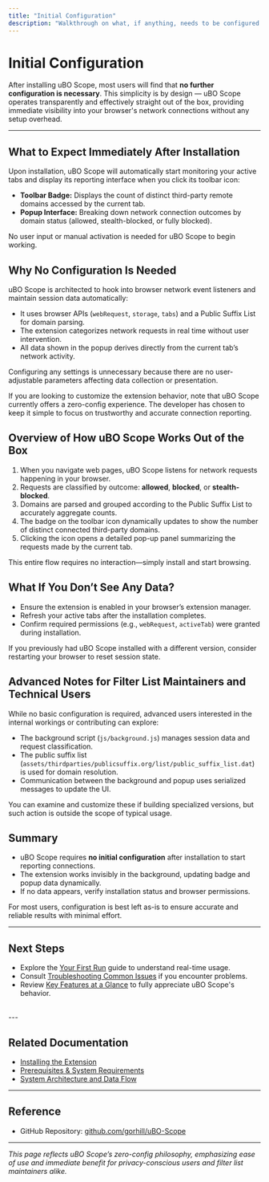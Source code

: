 ```yaml
---
title: "Initial Configuration"
description: "Walkthrough on what, if anything, needs to be configured after installation. Highlights uBO Scope’s simple zero-config setup for most users and gives an overview of how the extension operates straight out of the box."
---
```


# Initial Configuration

After installing uBO Scope, most users will find that **no further configuration is necessary**. This simplicity is by design — uBO Scope operates transparently and effectively straight out of the box, providing immediate visibility into your browser's network connections without any setup overhead.

---

## What to Expect Immediately After Installation

Upon installation, uBO Scope will automatically start monitoring your active tabs and display its reporting interface when you click its toolbar icon:

- **Toolbar Badge:** Displays the count of distinct third-party remote domains accessed by the current tab.
- **Popup Interface:** Breaking down network connection outcomes by domain status (allowed, stealth-blocked, or fully blocked).

No user input or manual activation is needed for uBO Scope to begin working.

## Why No Configuration Is Needed

uBO Scope is architected to hook into browser network event listeners and maintain session data automatically:

- It uses browser APIs (`webRequest`, `storage`, `tabs`) and a Public Suffix List for domain parsing.
- The extension categorizes network requests in real time without user intervention.
- All data shown in the popup derives directly from the current tab’s network activity.

Configuring any settings is unnecessary because there are no user-adjustable parameters affecting data collection or presentation.

<Tip>
If you are looking to customize the extension behavior, note that uBO Scope currently offers a zero-config experience. The developer has chosen to keep it simple to focus on trustworthy and accurate connection reporting.
</Tip>

## Overview of How uBO Scope Works Out of the Box

1. When you navigate web pages, uBO Scope listens for network requests happening in your browser.
2. Requests are classified by outcome: **allowed**, **blocked**, or **stealth-blocked**.
3. Domains are parsed and grouped according to the Public Suffix List to accurately aggregate counts.
4. The badge on the toolbar icon dynamically updates to show the number of distinct connected third-party domains.
5. Clicking the icon opens a detailed pop-up panel summarizing the requests made by the current tab.

This entire flow requires no interaction—simply install and start browsing.

## What If You Don’t See Any Data?

- Ensure the extension is enabled in your browser’s extension manager.
- Refresh your active tabs after the installation completes.
- Confirm required permissions (e.g., `webRequest`, `activeTab`) were granted during installation.

<Tip>
If you previously had uBO Scope installed with a different version, consider restarting your browser to reset session state.
</Tip>

## Advanced Notes for Filter List Maintainers and Technical Users

While no basic configuration is required, advanced users interested in the internal workings or contributing can explore:

- The background script (`js/background.js`) manages session data and request classification.
- The public suffix list (`assets/thirdparties/publicsuffix.org/list/public_suffix_list.dat`) is used for domain resolution.
- Communication between the background and popup uses serialized messages to update the UI.

You can examine and customize these if building specialized versions, but such action is outside the scope of typical usage.

## Summary

- uBO Scope requires **no initial configuration** after installation to start reporting connections.
- The extension works invisibly in the background, updating badge and popup data dynamically.
- If no data appears, verify installation status and browser permissions.

For most users, configuration is best left as-is to ensure accurate and reliable results with minimal effort.

---

## Next Steps

- Explore the [Your First Run](getting-started/first-use-and-troubleshooting/first-run-experience) guide to understand real-time usage.
- Consult [Troubleshooting Common Issues](getting-started/first-use-and-troubleshooting/troubleshooting-common-issues) if you encounter problems.
- Review [Key Features at a Glance](overview/introduction-core-value/feature-overview) to fully appreciate uBO Scope's behavior.

<br/>
---

## Related Documentation

- [Installing the Extension](getting-started/setup-and-installation/install-extension)
- [Prerequisites & System Requirements](getting-started/setup-and-installation/prerequisites-system-requirements)
- [System Architecture and Data Flow](overview/architecture-core-concepts/system-architecture-diagram)

---

## Reference

- GitHub Repository: [github.com/gorhill/uBO-Scope](https://github.com/gorhill/uBO-Scope)

---

*This page reflects uBO Scope’s zero-config philosophy, emphasizing ease of use and immediate benefit for privacy-conscious users and filter list maintainers alike.*